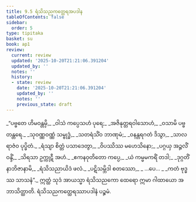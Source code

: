 ```yaml
---
title: 9.5 ရံသိသညကတ္ထေရအပဒါန
tableOfContents: false
sidebar:
  order: 5
type: tipitaka
basket: su
book: ap1
review:
  current: review
  updated: '2025-10-20T21:21:06.391204'
  updated_by: ''
  notes: ''
  history:
  - state: review
    date: '2025-10-20T21:21:06.391204'
    updated_by: ''
    notes: ''
    previous_state: draft
---
```



<DynamicBreadcrumb />


<ReviewStatus review={frontmatter.review} showDetails={true} />

<HypothesisAnnotation frontmatter={frontmatter} />

<Division number="30" book="ap1" e="ch" v="20" p="143">

<Paragraph number="1723" type="verses" book="ap1">
_“ပဗ္ဗတေ ဟိမဝန္တမှိ,_  
_ဝါသံ ကပ္ပေသဟံ ပုရေ;_  
_အဇိနုတ္တရဝါသောဟံ,_  
_ဝသာမိ ပဗ္ဗတန္တရေ._  

</Paragraph>

</Division>
<Division number="31" book="ap1" e="ch" v="20" p="143">

<Paragraph number="1724" type="verses" book="ap1">
_သုဝဏ္ဏဝဏ္ဏံ သမ္ဗုဒ္ဓံ,_  
_သတရံသိံဝ ဘာဏုမံ;_  
_ဝနန္တရဂတံ ဒိသွာ,_  
_သာလရာဇံဝ ပုပ္ဖိတံ._  

</Paragraph>

</Division>
<Division number="32" book="ap1" e="ch" v="20" p="143">

<Paragraph number="1725" type="verses" book="ap1">
_ရံသျာ စိတ္တံ ပသာဒေတွာ,_  
_ဝိပဿိဿ မဟေသိနော;_  
_ပဂ္ဂယှ အဉ္ဇလိံ ဝန္ဒိံ,_  
_သိရသာ ဥက္ကုဋီ အဟံ._  

</Paragraph>

</Division>
<Division number="33" book="ap1" e="ch" v="20" p="143">

<Paragraph number="1726" type="verses" book="ap1">
_ဧကနဝုတိတော ကပ္ပေ,_  
_ယံ ကမ္မမကရိံ တဒါ;_  
_ဒုဂ္ဂတိံ နာဘိဇာနာမိ,_  
_ရံသိသညာယိဒံ ဖလံ._  

</Paragraph>

</Division>
<Division number="34" book="ap1" e="ch" v="20" p="143">

<Paragraph number="1727" type="verses" book="ap1">
_ပဋိသမ္ဘိဒါ စတဿော,_  
_ …ပေ… _  
_ကတံ ဗုဒ္ဓဿ သာသနံ”._  

</Paragraph>

<Paragraph number="1728" book="ap1">
ဣတ္ထံ သုဒံ အာယသ္မာ ရံသိသညကော ထေရော ဣမာ ဂါထာယော အဘာသိတ္ထာတိ.

</Paragraph>
</Division>

<Paragraph number="1729" type="center" book="ap1">
ရံသိသညကတ္ထေရဿာပဒါနံ ပဉ္စမံ.
</Paragraph>
